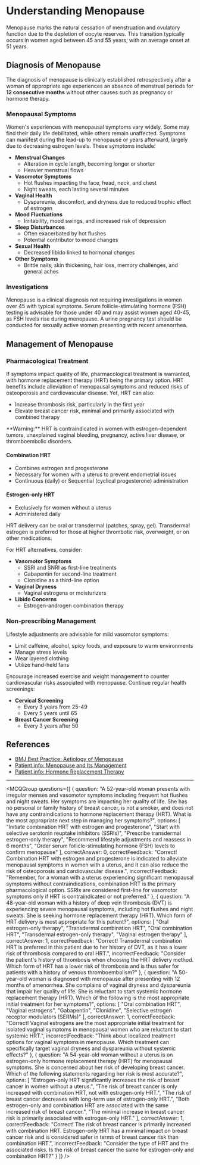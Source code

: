 
# Understanding Menopause

Menopause marks the natural cessation of menstruation and ovulatory function due to the depletion of oocyte reserves. This transition typically occurs in women aged between 45 and 55 years, with an average onset at 51 years.

## Diagnosis of Menopause

The diagnosis of menopause is clinically established retrospectively after a woman of appropriate age experiences an absence of menstrual periods for **12 consecutive months** without other causes such as pregnancy or hormone therapy.

### Menopausal Symptoms

Women's experiences with menopausal symptoms vary widely. Some may find their daily life debilitated, while others remain unaffected. Symptoms can manifest during the lead-up to menopause or years afterward, largely due to decreasing estrogen levels. These symptoms include:

- **Menstrual Changes**
  - Alteration in cycle length, becoming longer or shorter
  - Heavier menstrual flows
- **Vasomotor Symptoms**
  - Hot flushes impacting the face, head, neck, and chest
  - Night sweats, each lasting several minutes
- **Vaginal Health**
  - Dyspareunia, discomfort, and dryness due to reduced trophic effect of estrogen
- **Mood Fluctuations**
  - Irritability, mood swings, and increased risk of depression
- **Sleep Disturbances**
  - Often exacerbated by hot flushes
  - Potential contributor to mood changes
- **Sexual Health**
  - Decreased libido linked to hormonal changes
- **Other Symptoms**
  - Brittle nails, skin thickening, hair loss, memory challenges, and general aches

### Investigations

Menopause is a clinical diagnosis not requiring investigations in women over 45 with typical symptoms. Serum follicle-stimulating hormone (FSH) testing is advisable for those under 40 and may assist women aged 40-45, as FSH levels rise during menopause. A urine pregnancy test should be conducted for sexually active women presenting with recent amenorrhea.

## Management of Menopause

### Pharmacological Treatment

If symptoms impact quality of life, pharmacological treatment is warranted, with hormone replacement therapy (HRT) being the primary option. HRT benefits include alleviation of menopausal symptoms and reduced risks of osteoporosis and cardiovascular disease. Yet, HRT can also:

- Increase thrombosis risk, particularly in the first year
- Elevate breast cancer risk, minimal and primarily associated with combined therapy

<Callout emoji="⚠️">
**Warning:** HRT is contraindicated in women with estrogen-dependent tumors, unexplained vaginal bleeding, pregnancy, active liver disease, or thromboembolic disorders.
</Callout>

#### Combination HRT

- Combines estrogen and progesterone
- Necessary for women with a uterus to prevent endometrial issues
- Continuous (daily) or Sequential (cyclical progesterone) administration

#### Estrogen-only HRT

- Exclusively for women without a uterus
- Administered daily

HRT delivery can be oral or transdermal (patches, spray, gel). Transdermal estrogen is preferred for those at higher thrombotic risk, overweight, or on other medications.

For HRT alternatives, consider:

- **Vasomotor Symptoms**
  - SSRI and SNRI as first-line treatments
  - Gabapentin for second-line treatment
  - Clonidine as a third-line option
- **Vaginal Dryness**
  - Vaginal estrogens or moisturizers
- **Libido Concerns**
  - Estrogen-androgen combination therapy

### Non-prescribing Management

Lifestyle adjustments are advisable for mild vasomotor symptoms:

- Limit caffeine, alcohol, spicy foods, and exposure to warm environments
- Manage stress levels
- Wear layered clothing
- Utilize hand-held fans

Encourage increased exercise and weight management to counter cardiovascular risks associated with menopause. Continue regular health screenings:

- **Cervical Screening**
  - Every 3 years from 25-49
  - Every 5 years until 65
- **Breast Cancer Screening**
  - Every 3 years after 50

## References

- [BMJ Best Practice: Aetiology of Menopause](https://bestpractice.bmj.com/topics/en-gb/194/aetiology)
- [Patient.info: Menopause and Its Management](https://patient.info/doctor/menopause-and-its-management)
- [Patient.info: Hormone Replacement Therapy](https://patient.info/doctor/hormone-replacement-therapy-including-benefits-and-risks)

---

<MCQGroup questions={[
  {
    question: "A 52-year-old woman presents with irregular menses and vasomotor symptoms including frequent hot flushes and night sweats. Her symptoms are impacting her quality of life. She has no personal or family history of breast cancer, is not a smoker, and does not have any contraindications to hormone replacement therapy (HRT). What is the most appropriate next step in managing her symptoms?",
    options: [
      "Initiate combination HRT with estrogen and progesterone",
      "Start with selective serotonin reuptake inhibitors (SSRIs)",
      "Prescribe transdermal estrogen-only therapy",
      "Recommend lifestyle adjustments and reassess in 6 months",
      "Order serum follicle-stimulating hormone (FSH) levels to confirm menopause"
    ],
    correctAnswer: 0,
    correctFeedback: "Correct! Combination HRT with estrogen and progesterone is indicated to alleviate menopausal symptoms in women with a uterus, and it can also reduce the risk of osteoporosis and cardiovascular disease.",
    incorrectFeedback: "Remember, for a woman with a uterus experiencing significant menopausal symptoms without contraindications, combination HRT is the primary pharmacological option. SSRIs are considered first-line for vasomotor symptoms only if HRT is contraindicated or not preferred."
  },
  {
    question: "A 48-year-old woman with a history of deep vein thrombosis (DVT) is experiencing severe menopausal symptoms, including hot flushes and night sweats. She is seeking hormone replacement therapy (HRT). Which form of HRT delivery is most appropriate for this patient?",
    options: [
      "Oral estrogen-only therapy",
      "Transdermal combination HRT",
      "Oral combination HRT",
      "Transdermal estrogen-only therapy",
      "Vaginal estrogen therapy"
    ],
    correctAnswer: 1,
    correctFeedback: "Correct! Transdermal combination HRT is preferred in this patient due to her history of DVT, as it has a lower risk of thrombosis compared to oral HRT.",
    incorrectFeedback: "Consider the patient's history of thrombosis when choosing the HRT delivery method. Which form of HRT has a lower risk of thrombosis and is thus safer for patients with a history of venous thromboembolism?"
  },
  {
    question: "A 50-year-old woman is diagnosed with menopause after presenting with 12 months of amenorrhea. She complains of vaginal dryness and dyspareunia that impair her quality of life. She is reluctant to start systemic hormone replacement therapy (HRT). Which of the following is the most appropriate initial treatment for her symptoms?",
    options: [
      "Oral combination HRT",
      "Vaginal estrogens",
      "Gabapentin",
      "Clonidine",
      "Selective estrogen receptor modulators (SERMs)"
    ],
    correctAnswer: 1,
    correctFeedback: "Correct! Vaginal estrogens are the most appropriate initial treatment for isolated vaginal symptoms in menopausal women who are reluctant to start systemic HRT.",
    incorrectFeedback: "Think about localized treatment options for vaginal symptoms in menopause. Which treatment can specifically target vaginal dryness and dyspareunia without systemic effects?"
  },
  {
    question: "A 54-year-old woman without a uterus is on estrogen-only hormone replacement therapy (HRT) for menopausal symptoms. She is concerned about her risk of developing breast cancer. Which of the following statements regarding her risk is most accurate?",
    options: [
      "Estrogen-only HRT significantly increases the risk of breast cancer in women without a uterus.",
      "The risk of breast cancer is only increased with combination HRT, not with estrogen-only HRT.",
      "The risk of breast cancer decreases with long-term use of estrogen-only HRT.",
      "Both estrogen-only and combination HRT are associated with the same increased risk of breast cancer.",
      "The minimal increase in breast cancer risk is primarily associated with estrogen-only HRT."
    ],
    correctAnswer: 1,
    correctFeedback: "Correct! The risk of breast cancer is primarily increased with combination HRT. Estrogen-only HRT has a minimal impact on breast cancer risk and is considered safer in terms of breast cancer risk than combination HRT.",
    incorrectFeedback: "Consider the type of HRT and the associated risks. Is the risk of breast cancer the same for estrogen-only and combination HRT?"
  }
]} />